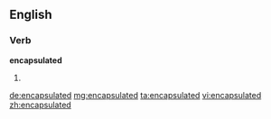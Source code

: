 ==English==

===Verb===
'''encapsulated'''

# {{past of|[[encapsulate]]}}

[[de:encapsulated]]
[[mg:encapsulated]]
[[ta:encapsulated]]
[[vi:encapsulated]]
[[zh:encapsulated]]